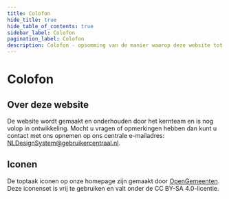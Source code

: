 ```yaml
---
title: Colofon
hide_title: true
hide_table_of_contents: true
sidebar_label: Colofon
pagination_label: Colofon
description: Colofon - opsomming van de manier waarop deze website tot stand is gekomen
---
```


# Colofon

## Over deze website

De website wordt gemaakt en onderhouden door het kernteam en is nog volop in ontwikkeling. Mocht u vragen of opmerkingen hebben dan kunt u contact met ons opnemen op ons centrale e-mailadres: <a href="mailto:NLDesignSystem@gebruikercentraal.nl">NLDesignSystem@gebruikercentraal.nl</a>.

## Iconen

De toptaak iconen op onze homepage zijn gemaakt door <a href="https://www.opengemeenten.nl/producten/iconenset" target="_top">OpenGemeenten</a>. Deze iconenset is vrij te gebruiken en valt onder de CC BY-SA 4.0-licentie.
